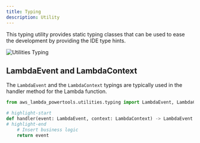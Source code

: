 ```yaml
---
title: Typing
description: Utility
---
```



This typing utility provides static typing classes that can be used to ease the development by providing the IDE type hints.

![Utilities Typing](../media/utilities_typing.png)

## LambdaEvent and LambdaContext

The `LambdaEvent` and the `LambdaContext` typings are typically used in the handler method for the Lambda function.

```python:title=index.py
from aws_lambda_powertools.utilities.typing import LambdaEvent, LambdaContext

# highlight-start
def handler(event: LambdaEvent, context: LambdaContext) -> LambdaEvent:
# highlight-end
    # Insert business logic
    return event
```
